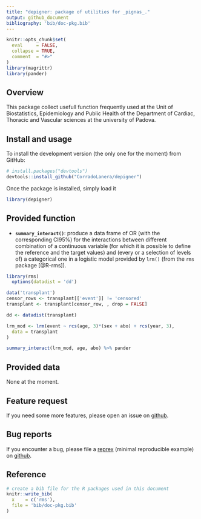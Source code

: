 ```yaml
---
title: "depigner: package of utilities for _pignas_."
output: github_document
bibliography: 'bib/doc-pkg.bib'
---
```


<!-- README.md is generated from README.Rmd. Please edit that file -->

```r
knitr::opts_chunk$set(
  eval     = FALSE,
  collapse = TRUE,
  comment  = "#>"
)
library(magrittr)
library(pander)
```

## Overview
This package collect usefull function frequently used at the Unit of
Biostatistics, Epidemiology and Public Health of the Department of Cardiac,
Thoracic and Vascular sciences at the university of Padova.


## Install and usage
To install the development version (the only one for the moment) from
GitHub:

```r
# install.packages("devtools")
devtools::install_github("CorradoLanera/depigner")
```

Once the package is installed, simply load it
```r
library(depigner)
```

## Provided function

- **`summary_interact()`**: produce a data frame of OR (with the
  corresponding CI95%) for the interactions between different combination of
  a continuous variable (for which it is possible to define the reference
  and the target values) and (every or a selection of levels of) a
  categorical one in a logistic model provided by `lrm()` (from the `rms`
  package [@R-rms]).

```r
library(rms)
  options(datadist = 'dd')

data('transplant')
censor_rows <- transplant[['event']] != 'censored' 
transplant <- transplant[censor_row, , drop = FALSE]

dd <- datadist(transplant)

lrm_mod <- lrm(event ~ rcs(age, 3)*(sex + abo) + rcs(year, 3),
  data = transplant
)
```
```r
summary_interact(lrm_mod, age, abo) %>% pander
```
  

## Provided data
None at the moment.

## Feature request
If you need some more features, please open an issue on
[github](https://github.com/CorradoLanera/depigner/issues).


## Bug reports
If you encounter a bug, please file a
[reprex](https://github.com/tidyverse/reprex) (minimal reproducible example) on [github](https://github.com/CorradoLanera/depigner/issues).


<!--=========================================================================-->

## Reference

```r
# create a bib file for the R packages used in this document
knitr::write_bib(
  x    = c('rms'),
  file = 'bib/doc-pkg.bib'
)
```
